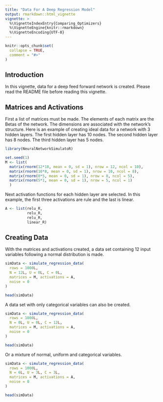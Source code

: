 ```yaml
---
title: "Data For A Deep Regression Model"
output: rmarkdown::html_vignette
vignette: >
  %\VignetteIndexEntry{Comparing_Optimizers}
  %\VignetteEngine{knitr::rmarkdown}
  %\VignetteEncoding{UTF-8}
---
```


```r
knitr::opts_chunk$set(
  collapse = TRUE,
  comment = "#>"
)
```

## Introduction

In this vignette, data for a deep feed forward network is created. Please read the README file before reading this vignette.

## Matrices and Activations

First a list of matrices must be made. The elements of each matrix are the Betas of the network. The dimensions are associated with the network's structure. Here is an example of creating ideal data for a network with 3 hidden layers. The first hidden layer has 10 nodes. The second hidden layer has 8 nodes. The third hidden layer has 5 nodes.

```r
library(NeuralNetworkSimulatoR)

set.seed(1)
M <- list(
  matrix(rnorm(12*10, mean = 0, sd = 1), nrow = 12, ncol = 10),
  matrix(rnorm(10*8, mean = 0, sd = 1), nrow = 10, ncol = 8),
  matrix(rnorm(8*5, mean = 0, sd = 1), nrow = 8, ncol = 5),
  matrix(rnorm(5*1, mean = 0, sd = 1), nrow = 5, ncol = 1)
  )
```

Next activation functions for each hidden layer are selected. In this example, the first three activations are rule and the last is linear.
```r
A <- list(relu_R, 
          relu_R,
          relu_R,
          linear_R)
```

## Creating Data
With the matrices and activations created, a data set containing 12 input variables following a normal distribution is made.

```r
simData <- simulate_regression_data(
  rows = 1000L,
  N = 12L, U = 0L, C = 0L,
  matrices = M, activations = A,
  noise = 0
)

head(simData)
```

A data set with only categorical variables can also be created.
```r
simData <- simulate_regression_data(
  rows = 1000L,
  N = 0L, U = 0L, C = 12L,
  matrices = M, activations = A,
  noise = 0
)

head(simData)
```

Or a mixture of normal, uniform and categorical variables.
```r
simData <- simulate_regression_data(
  rows = 1000L,
  N = 6L, U = 3L, C = 3L,
  matrices = M, activations = A,
  noise = 0
)

head(simData)
```
